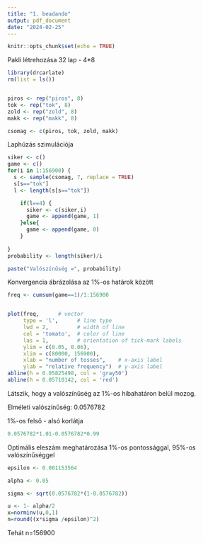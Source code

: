 ---
title: "1. beadando"
output: pdf_document
date: "2024-02-25"
---

```{r setup, include=FALSE}
knitr::opts_chunk$set(echo = TRUE)
```

Pakli létrehozása
32 lap - 4*8

```{r}

library(drcarlate)
rm(list = ls())


piros <- rep("piros", 8)
tok <- rep("tok", 8)
zold <- rep("zold", 8)
makk <- rep("makk", 8)

csomag <- c(piros, tok, zold, makk)
```

Laphúzás szimulációja

```{r}
siker <- c()
game <- c()
for(i in 1:156900) {
  s <- sample(csomag, 7, replace = TRUE)
  s[s=="tok"]
  l <- length(s[s=="tok"])

    if(l==4) {
      siker <- c(siker,i)
      game <- append(game, 1) 
    }else{
      game <- append(game, 0)
    }
  
}
probability <- length(siker)/i

paste("Valószínűség =", probability)
```

Konvergencia ábrázolása az 1%-os határok között


```{r}
freq <- cumsum(game==1)/1:156900


plot(freq,      # vector
     type = 'l',      # line type
     lwd = 2,         # width of line
     col = 'tomato',  # color of line
     las = 1,         # orientation of tick-mark labels
     ylim = c(0.05, 0.06),
     xlim = c(80000, 156900),
     xlab = "number of tosses",    # x-axis label
     ylab = "relative frequency")  # y-axis label
abline(h = 0.05825498, col = 'gray50')
abline(h = 0.05710142, col = 'red')
```
Látszik, hogy a valószínűség az 1%-os hibahatáron belül mozog.


Elméleti valószínűség: 0.0576782

1%-os felső - alsó korlátja
```{r}
0.0576782*1.01-0.0576782*0.99

```
Optimális eleszám meghatározása 1%-os pontossággal, 95%-os valószínűséggel
```{r}
epsilon <- 0.001153564

alpha <- 0.05

sigma <- sqrt(0.0576782*(1-0.0576782))

u <- 1- alpha/2
x=norminv(u,0,1)
n=round((x*sigma /epsilon)^2)


```

Tehát n=156900








